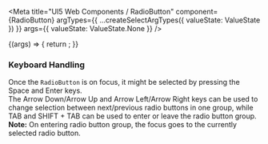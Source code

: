 

<Meta
  title="UI5 Web Components / RadioButton"
  component={RadioButton}
  argTypes={{
    ...createSelectArgTypes({ valueState: ValueState })
  }}
  args={{
    valueState: ValueState.None
  }}
/>

<DocsHeader />

<Canvas>
  <Story name="Default">
    {(args) => {
      return <RadioButton {...args} />;
    }}
  </Story>
</Canvas>

<ArgsTable story="." />
<div style={{fontFamily:'var(--sapFontFamily)', fontSize:'var(--sapFontSize)', color:'var(--sapTextColor)'}}>
<h3>Keyboard Handling</h3>
Once the <code>RadioButton</code> is on focus, it might be selected by pressing the Space and Enter keys. <br />
The Arrow Down/Arrow Up and Arrow Left/Arrow Right keys can be used to change selection between next/previous radio
buttons in one group, while TAB and SHIFT + TAB can be used to enter or leave the radio button group. <br />
<b>Note:</b> On entering radio button group, the focus goes to the currently selected radio button.
</div>
